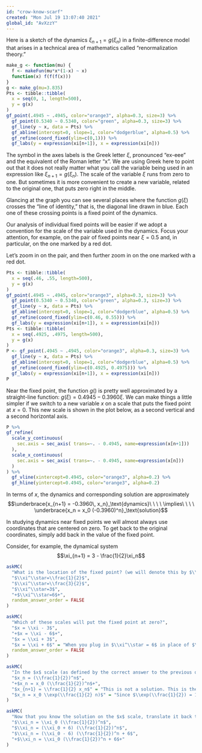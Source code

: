 ```yaml
---
id: "crow-know-scarf"
created: "Mon Jul 19 13:07:40 2021"
global_id: "AvXzzY"
---
```


Here is a sketch of the dynamics $\xi_{n+1} = g(\xi_n)$ in a finite-difference model that arises in a technical area of mathematics called "renormalization theory." 

```r
make_g <- function(mu) {
  f <- makeFun(mu*x*(1-x) ~ x)
  function(x) f(f(f(x)))
}
g <- make_g(mu=3.835)
Pts <- tibble::tibble(
  x = seq(0, 1, length=500),
  y = g(x)
)
gf_point(.4945 ~ .4945, color="orange3", alpha=0.3, size=3) %>% 
  gf_point(0.5340 ~ 0.5340, color="green", alpha=0.3, size=3) %>%
  gf_line(y ~ x, data = Pts) %>%
  gf_abline(intercept=0, slope=1, color="dodgerblue", alpha=0.5) %>%
  gf_refine(coord_fixed(ylim=c(0,1))) %>%
  gf_labs(y = expression(xi[n+1]), x = expression(xi[n])) 
```

The symbol in the axes labels is the Greek letter $\xi$, pronounced "ex-eee" and the equivalent of the Roman letter "x". We are using Greek here to point out that it does not really matter what you call the variable being used in an expression like $\xi_{n+1} = g(\xi_n)$. The scale of the variable $\xi$ runs from zero to one. But sometimes it is more convenient to create a new variable, related to the original one, that puts zero right in the middle.

Glancing at the graph you can see several places where the function $g(\xi)$ crosses the "line of identity," that is, the diagonal line drawn in blue. Each one of these crossing points is a fixed point of the dynamics.

Our analysis of individual fixed points will be easier if we adopt a convention for the scale of the variable used in the dynamics. Focus your attention, for example, on the pair of fixed points near $\xi=0.5$ and, in particular, on the one marked by a red dot. 

Let's zoom in on the pair, and then further zoom in on the one marked with a red dot.

```r
Pts <- tibble::tibble(
  x = seq(.46, .55, length=500),
  y = g(x)
)
gf_point(.4945 ~ .4945, color="orange3", alpha=0.3, size=3) %>% 
  gf_point(0.5340 ~ 0.5340, color="green", alpha=0.3, size=3) %>%
  gf_line(y ~ x, data = Pts) %>%
  gf_abline(intercept=0, slope=1, color="dodgerblue", alpha=0.5) %>%
  gf_refine(coord_fixed(ylim=c(0.46, 0.55))) %>%
  gf_labs(y = expression(xi[n+1]), x = expression(xi[n]))
Pts <- tibble::tibble(
  x = seq(.4925, .4975, length=500),
  y = g(x)
)
P <- gf_point(.4945 ~ .4945, color="orange3", alpha=0.3, size=3) %>% 
  gf_line(y ~ x, data = Pts) %>%
  gf_abline(intercept=0, slope=1, color="dodgerblue", alpha=0.5) %>%
  gf_refine(coord_fixed(ylim=c(0.4925, 0.4975))) %>%
  gf_labs(y = expression(xi[n+1]), x = expression(xi[n]))
P
```

Near the fixed point, the function $g()$ is pretty well approximated by a straight-line function: $g(\xi) = 0.4945 - 0.3960 \xi$. We can make things a little simpler if we switch to a new variable $x$ on a scale that puts the fixed point at $x=0$. This new scale is shown in the plot below, as a second vertical and a second horizontal axis.



```r
P %>%
gf_refine(
  scale_y_continuous(
    sec.axis = sec_axis( trans=~. - 0.4945, name=expression(x[n+1]))
  ),
  scale_x_continuous(
    sec.axis = sec_axis( trans=~. - 0.4945, name=expression(x[n]))
  )
) %>%
  gf_vline(xintercept=0.4945, color="orange3", alpha=0.2) %>%
  gf_hline(yintercept=0.4945, color="orange3", alpha=0.2)
```

In terms of $x$, the dynamics and corresponding solution are approximately $$\underbrace{x_{n+1} = -0.3960\, x_n}_\text{dynamics}\ \ \ \ \implies\ \ \ \ \underbrace{x_n = x_0 (-0.3960)^n}_\text{solution}$$

In studying dynamics near fixed points we will almost always use coordinates that are centered on zero. To get back to the original coordinates, simply add back in the value of the fixed point.

Consider, for example, the dynamical system $$\xi_{n+1} = 3 - \frac{1}{2}\xi_n$$

```r
askMC(
  "What is the location of the fixed point? (we will denote this by $\\xi^\\star$.)",
  "$\\xi^\\star=\\frac{1}{2}$",
  "$\\xi^\\star=\\frac{3}{2}$",
  "$\\xi^\\star=3$",
  "+$\\xi^\\star=6$+",
  random_answer_order = FALSE
)
```


```r
askMC(
  "Which of these scales will put the fixed point at zero?",
  "$x = \\xi - 3$",
  "+$x = \\xi - 6$+",
  "$x = \\xi + 3$",
  "$x = \\xi + 6$" = "When you plug in $\\xi^\\star = 6$ in place of $\\xi$, do you get $x=0$?",
  random_answer_order = FALSE
)
```


```r
askMC(
  "In the $x$ scale (as defined by the correct answer to the previous question) the dynamics are $x_{n+1} = (\\frac{1}{2}) x_n$. What is the solution starting at initial condition $x_0$?",
  "$x_n = (\\frac{1}{2})^n$",
  "+$x_n = x_0 (\\frac{1}{2})^n$+",
  "$x_{n+1} = \\frac{1}{2} x_n$" = "This is not a solution. This is the dynamics!",
  "$x_n = x_0 \\exp(\\frac{1}{2} n)$" = "Since $\\exp(\\frac{1}{2}) = 1.649$, this would imply the solution is $x_n = x_0 1.649^n$. Remember that the solution to $x_{n+1} = \\alpha x_n$ is $x_0 \\alpha^n$, not $x_0 \\exp(\\alpha n)$."
)
```


```r
askMC(
  "Now that you know the solution on the $x$ scale, translate it back to the $\\xi$ scale. Which one of these is right?",
  "$\\xi_n = \\xi_0 (\\frac{1}{2})^n$",
  "$\\xi_n = (\\xi_0 + 6) (\\frac{1}{2})^n$",
  "$\\xi_n = (\\xi_0 - 6) (\\frac{1}{2})^n + 6$",
  "+$\\xi_n = \\xi_0 (\\frac{1}{2})^n + 6$+"
)
```


